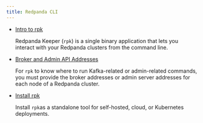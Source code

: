 ```yaml
---
title: Redpanda CLI
---
```


<head>
    <meta name="title" content="Redpanda CLI | Redpanda Docs"/>
    <meta name="description" content="Redpanda CLI (rpk)"/>
    <link rel="canonical" href="https://docs.redpanda.com/docs/get-started/rpk" />
</head>

- [Intro to rpk](../intro-to-rpk)

    Redpanda Keeper (`rpk`) is a single binary application that lets you interact with your Redpanda clusters from the command line. 

- [Broker and Admin API Addresses](../broker-admin)

    For `rpk` to know where to run Kafka-related or admin-related commands, you must provide the broker addresses or admin server addresses for each node of a Redpanda cluster. 

- [Install rpk](../rpk-install.mdx)

    Install `rpk`as a standalone tool for self-hosted, cloud, or Kubernetes deployments.
